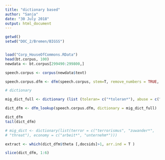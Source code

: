 ```yaml
---
title: "dictionary based"
author: "Sanja"
date: "30 July 2018"
output: html_document
---
```



```r
getwd() 
setwd("DOC_2/Bremen/BIGSS")


load("Corp_HouseOfCommons.RData")
head(bt.corpus, 100)
newdata <- bt.corpus[299490:299800,]

speech.corpus <- corpus(newdata$text)

speech.corpus.dfm <- dfm(speech.corpus, stem=T, remove_numbers = TRUE, remove_punct = TRUE, remove_symbols = TRUE,  remove = stopwords("en"))
```




```r
# dictionary

mig_dict_full <- dictionary (list (toleran= c("*toleran*"), abuse = c("abuse"), assimil =	c("assimil*"), asylum =	c(	"asylum*"	), avalanche =	c("avalanche"), border	=	c("border"), burqa=	c("burqa"), christian=	c("christian"), citizen=	c("citizen*"), cultur =	c("cultur*"), custom	=	c("custom*"), deport	=	c("deport*"), discriminat=	c("discriminat*"), diversity =	c("diversity"), ethnic	=	c("ethnic*"), extremis	=	c("extremis*"), flood =	c(	"flood"	), foreign=	c("foreign*"),fraud	=	c("fraud"	)	, halal	=	c("halal"	), hallal	=	c("hallal"), headscarf=	c("headscarf"), human=	c	(	"human*"), identitiy= c("identitiy"), illegal=	c("illegal*"), immigr	=	c	("immigr*"), indigenous=	c	("indigenous"),	integrat=	c("integrat*"	), invasion=		c("invasion"	),	irregular=	c(	"irregular"),	islam	=	c("islam*"),	jihad	=	c("jihad*"), migrant=	c("migrant*"),	minaret	=	c	(	"minaret"	), minorit=		c("minorit*"),	mosque	=	c ("mosque"), multicultur =	c("multicultur*"), muslim	= c("muslim"), nation		= c("nation*"),	native	= c("native"), naturalis=	c("naturalis*"), naturaliz=	c("naturaliz*"), permit	= c("permit"),	raci =	c("raci*"),	radical	=	c("radical"),	refug	=	c("refug*"),	refuge	=	c(	"refuge"),	religious =	c("religious"),	reunion	=	c	("reunion"), sharia	=	c ("sharia"	), shari	=	c("shari'a"),	shariah	=	c("shariah"), shelter	=	c("shelter"), temple	=	c(	"temple")	,	terroris =	c("terroris*"), tradition = c("tradition*"), traumatis =	c("traumatis"),	traumatiz =	c("traumatiz*"), unauthorised = c("unauthorised"), unauthorized =	c("unauthorized"), unity	= c("unity"),	veil = c("veil"), xenophob =	c("xenophob*")))

```




```r
dict_dfm <- dfm_lookup(speech.corpus.dfm, dictionary = mig_dict_full)

dict_dfm
tail(dict_dfm)
```


```r
# mig_dict <- dictionary(list(terror = c("terrorismus", "zuwander*", 
# "threat"), economy = c("arbeit*", "unternehm*")))                         
```



```r
extract <- which(dict_dfm$theta [,docsids]>1, arr.ind = T )

slice(dict_dfm, 1:6)


```
